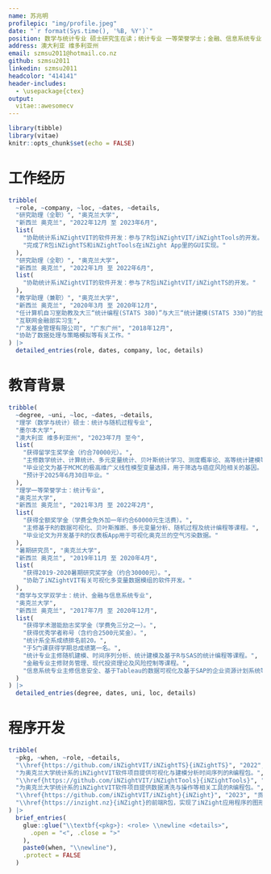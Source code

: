 ```yaml
---
name: 苏兆明
profilepic: "img/profile.jpeg"
date: "`r format(Sys.time(), '%B, %Y')`"
position: 数学与统计专业 硕士研究生在读；统计专业 一等荣誉学士；金融、信息系统专业 学士
address: 澳大利亚 维多利亚州
email: szmsu2011@hotmail.co.nz
github: szmsu2011
linkedin: szmsu2011
headcolor: "414141"
header-includes:
  - \usepackage{ctex}
output: 
  vitae::awesomecv
---
```


```r
library(tibble)
library(vitae)
knitr::opts_chunk$set(echo = FALSE)
```

# 工作经历

```r
tribble(
  ~role, ~company, ~loc, ~dates, ~details,
  "研究助理（全职）", "奥克兰大学",
  "新西兰 奥克兰", "2022年12月 至 2023年6月",
  list(
    "协助统计系iNZightVIT的软件开发：参与了R包iNZightVIT/iNZightTools的开发。",
    "完成了R包iNZightTS和iNZightTools在iNZight App里的GUI实现。"
  ),
  "研究助理（全职）", "奥克兰大学",
  "新西兰 奥克兰", "2022年1月 至 2022年6月",
  list(
    "协助统计系iNZightVIT的软件开发：参与了R包iNZightVIT/iNZightTS的开发。"
  ),
  "教学助理（兼职）", "奥克兰大学",
  "新西兰 奥克兰", "2020年3月 至 2020年12月",
  "任计算机自习室助教及大三“统计编程(STATS 380)”与大三“统计建模(STATS 330)”的批卷员。",
  "互联网金融部实习生",
  "广发基金管理有限公司", "广东广州", "2018年12月",
  "协助了数据处理与策略模拟等有关工作。"
) |>
  detailed_entries(role, dates, company, loc, details)
```

# 教育背景

```r
tribble(
  ~degree, ~uni, ~loc, ~dates, ~details,
  "理学（数学与统计）硕士：统计与随机过程专业",
  "墨尔本大学",
  "澳大利亚 维多利亚州", "2023年7月 至今",
  list(
    "获得留学生奖学金（约合70000元）。",
    "主修数学统计、计算统计、多元变量统计、贝叶斯统计学习、测度概率论、高等统计建模等课程。",
    "毕业论文为基于MCMC的极高维广义线性模型变量选择，用于筛选与癌症风险相关的基因。",
    "预计于2025年6月30日毕业。"
  ),
  "理学一等荣誉学士：统计专业",
  "奥克兰大学",
  "新西兰 奥克兰", "2021年3月 至 2022年2月",
  list(
    "获得全额奖学金（学费全免外加一年约合60000元生活费）。",
    "主修基于R的数据可视化、贝叶斯推断、多元变量分析、随机过程及统计编程等课程。",
    "毕业论文为开发基于R的仪表板App用于可视化奥克兰的空气污染数据。"
  ),
  "暑期研究员", "奥克兰大学",
  "新西兰 奥克兰", "2019年11月 至 2020年4月",
  list(
    "获得2019-2020暑期研究奖学金（约合30000元）。",
    "协助了iNZightVIT有关可视化多变量数据模组的软件开发。"
  ),
  "商学与文学双学士：统计、金融与信息系统专业",
  "奥克兰大学",
  "新西兰 奥克兰", "2017年7月 至 2020年12月",
  list(
    "获得学术潜能励志奖学金（学费免三分之一）。",
    "获得优秀学者称号（含约合2500元奖金）。",
    "统计系全系成绩排名前20。",
    "于5门课获得学期总成绩第一名。",
    "统计专业主修随机建模、时间序列分析、统计建模及基于R与SAS的统计编程等课程。",
    "金融专业主修财务管理、现代投资理论及风险控制等课程。",
    "信息系统专业主修信息安全、基于Tableau的数据可视化及基于SAP的企业资源计划系统等课程。"
  )
) |>
  detailed_entries(degree, dates, uni, loc, details)
```

# 程序开发

```r
tribble(
  ~pkg, ~when, ~role, ~details,
  "\\href{https://github.com/iNZightVIT/iNZightTS}{iNZightTS}", "2022", "作者",
  "为奥克兰大学统计系的iNZightVIT软件项目提供可视化与建模分析时间序列的R编程包。",
  "\\href{https://github.com/iNZightVIT/iNZightTools}{iNZightTools}", "2023", "作者",
  "为奥克兰大学统计系的iNZightVIT软件项目提供数据清洗与操作等相关工具的R编程包。",
  "\\href{https://github.com/iNZightVIT/iNZight}{iNZight}", "2023", "贡献者",
  "\\href{https://inzight.nz}{iNZight}的前端R包，实现了iNZight应用程序的图形用户界面，以提供数据处理、探索性数据分析、多变量数据可视化、时间序列分析和线性建模等功能。"
) |>
  brief_entries(
    glue::glue("\\textbf{<pkg>}: <role> \\newline <details>",
      .open = "<", .close = ">"
    ),
    paste0(when, "\\newline"),
    .protect = FALSE
  )
```
